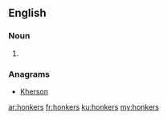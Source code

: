 ==English==

===Noun===
{{head|en|plural}}

# {{plural of|honker|lang=en}}

===Anagrams===
* [[Kherson#English|Kherson]]

[[ar:honkers]]
[[fr:honkers]]
[[ku:honkers]]
[[my:honkers]]